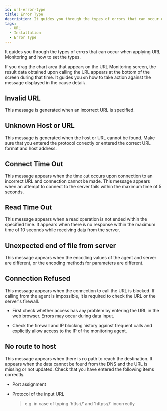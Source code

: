 ```yaml
---
id: url-error-type
title: Error Type
description: It guides you through the types of errors that can occur when applying URL Monitoring and how to set the types.
tags:
  - URL
  - Installation
  - Error Type
---
```


It guides you through the types of errors that can occur when applying URL Monitoring and how to set the types.

If you drag the chart area that appears on the URL Monitoring screen, the result data obtained upon calling the URL appears at the bottom of the screen during that time. It guides you on how to take action against the message displayed in the cause details.

<ImgLang img='url-error-type.png' desc='Error types of URL Monitoring' />

## Invalid URL

This message is generated when an incorrect URL is specified. 

## Unknown Host or URL

This message is generated when the host or URL cannot be found. Make sure that you entered the protocol correctly or entered the correct URL format and host address. 

## Connect Time Out

This message appears when the time out occurs upon connection to an incorrect URL and connection cannot be made. This message appears when an attempt to connect to the server fails within the maximum time of 5 seconds. 

## Read Time Out

This message appears when a read operation is not ended within the specified time. It appears when there is no response within the maximum time of 10 seconds while receiving data from the server.

## Unexpected end of file from server

This message appears when the encoding values ​​of the agent and server are different, or the encoding methods for parameters are different. 

## Connection Refused

This message appears when the connection to call the URL is blocked. If calling from the agent is impossible, it is required to check the URL or the server's firewall.

- First check whether access has any problem by entering the URL in the web browser. Errors may occur during data input.

- Check the firewall and IP blocking history against frequent calls and explicitly allow access to the IP of the monitoring agent. 

## No route to host

This message appears when there is no path to reach the destination. It appears when the data cannot be found from the DNS and the URL is missing or not updated. Check that you have entered the following items correctly.

- Port assignment

- Protocol of the input URL

  > e.g. in case of typing 'htts://' and 'https://' incorrectly
